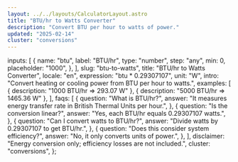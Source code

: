 ```yaml
---
layout: ../../layouts/CalculatorLayout.astro
title: "BTU/hr to Watts Converter"
description: "Convert BTU per hour to watts of power."
updated: "2025-02-14"
cluster: "conversions"
---
```



  inputs: [
    {
      name: "btu",
      label: "BTU/hr",
      type: "number",
      step: "any",
      min: 0,
      placeholder: "1000",
    },
  ],
  slug: "btu-to-watts",
  title: "BTU/hr to Watts Converter",
  locale: "en",
  expression: "btu * 0.29307107",
  unit: "W",
  intro: "Convert heating or cooling power from BTU per hour to watts.",
  examples: [
    { description: "1000 BTU/hr ⇒ 293.07 W" },
    { description: "5000 BTU/hr ⇒ 1465.36 W" },
  ],
  faqs: [
    {
      question: "What is BTU/hr?",
      answer: "It measures energy transfer rate in British Thermal Units per hour.",
    },
    {
      question: "Is the conversion linear?",
      answer: "Yes, each BTU/hr equals 0.29307107 watts.",
    },
    {
      question: "Can I convert watts to BTU/hr?",
      answer: "Divide watts by 0.29307107 to get BTU/hr.",
    },
    {
      question: "Does this consider system efficiency?",
      answer: "No, it only converts units of power.",
    },
  ],
  disclaimer: "Energy conversion only; efficiency losses are not included.",
  cluster: "conversions",
};

<Calculator schema={schema} />
